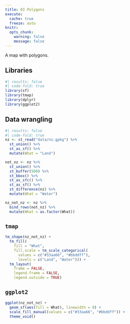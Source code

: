 ```yaml
---
title: 03 Polygons
execute: 
  cache: true
  freeze: auto
knitr:
  opts_chunk: 
    warning: false
    message: false
---
```


A map with polygons.

## Libraries
```r
#| results: false
#| code-fold: true
library(sf)
library(tmap)
library(dplyr)
library(ggplot2)
```

## Data wrangling
```r
#| results: false
#| code-fold: true
nz <- st_read("data/nz.gpkg") %>%
  st_union() %>%
  st_as_sf() %>%
  mutate(What = "Land")

not_nz <- nz %>% 
  st_union() %>%
  st_buffer(500) %>%
  st_bbox() %>%
  st_as_sfc() %>%
  st_as_sf() %>%
  st_difference(nz) %>%
  mutate(What = "Water")

nz_not_nz <- nz %>%
  bind_rows(not_nz) %>%
  mutate(What = as.factor(What))
```

## `tmap`
```r
tm_shape(nz_not_nz) + 
  tm_fill(
    fill = "What", 
    fill.scale = tm_scale_categorical(
      values = c("#33aa66", "#bbddff"),
      levels = c("Land", "Water"))) +
  tm_layout(
    frame = FALSE,
    legend.frame = FALSE,
    legend.outside = TRUE)
```

## `ggplot2`
```r
ggplot(nz_not_nz) +
  geom_sf(aes(fill = What), linewidth = 0) +
  scale_fill_manual(values = c("#33aa66", "#bbddff")) +
  theme_void()
```